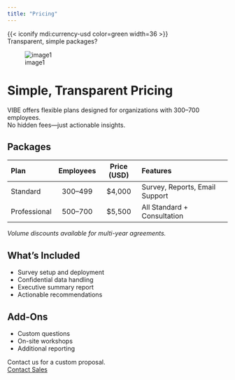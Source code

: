 ```yaml
---
title: "Pricing"
---
```


{{< iconify mdi:currency-usd color=green width=36 >}}  
Transparent, simple packages?


![image1](image1)

# Simple, Transparent Pricing

VIBE offers flexible plans designed for organizations with 300–700 employees.  
No hidden fees—just actionable insights.

## Packages

| Plan          | Employees   | Price (USD) | Features                      |
|:--------------|:-----------:|:-----------:|:------------------------------|
| Standard      | 300–499     | $4,000      | Survey, Reports, Email Support|
| Professional  | 500–700     | $5,500      | All Standard + Consultation   |

*Volume discounts available for multi-year agreements.*

## What's Included

- Survey setup and deployment
- Confidential data handling
- Executive summary report
- Actionable recommendations

## Add-Ons

- Custom questions
- On-site workshops
- Additional reporting

Contact us for a custom proposal.  
[Contact Sales](contact.qmd){.btn .btn-danger}